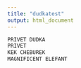 ```yaml
---
title: "dudkatest"
output: html_document
---
```



```r
PRIVET DUDKA
PRIVET
KEK CHEBUREK
MAGNIFICENT ELEFANT
```

